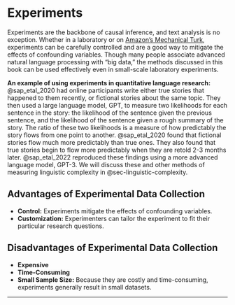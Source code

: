 # Experiments {#sec-experiments}

Experiments are the backbone of causal inference, and text analysis is no exception. Whether in a laboratory or on [Amazon's Mechanical Turk](https://www.mturk.com), experiments can be carefully controlled and are a good way to mitigate the effects of confounding variables. Though many people associate advanced natural language processing with "big data," the methods discussed in this book can be used effectively even in small-scale laboratory experiments.

**An example of using experiments in quantitative language research:** @sap_etal_2020 had online participants write either true stories that happened to them recently, or fictional stories about the same topic. They then used a large language model, GPT, to measure two likelihoods for each sentence in the story: the likelihood of the sentence given the previous sentence, and the likelihood of the sentence given a rough summary of the story. The ratio of these two likelihoods is a measure of how predictably the story flows from one point to another. @sap_etal_2020 found that fictional stories flow much more predictably than true ones. They also found that true stories begin to flow more predictably when they are retold 2-3 months later. @sap_etal_2022 reproduced these findings using a more advanced language model, GPT-3. We will discuss these and other methods of measuring linguistic complexity in @sec-linguistic-complexity.

::: {.callout-tip icon="false"}
## Advantages of Experimental Data Collection

-   **Control:** Experiments mitigate the effects of confounding variables.
-   **Customization:** Experimenters can tailor the experiment to fit their particular research questions.
:::

::: {.callout-important icon="false"}
## Disadvantages of Experimental Data Collection

-   **Expensive**
-   **Time-Consuming** 
-   **Small Sample Size:** Because they are costly and time-consuming, experiments generally result in small datasets.
:::

------------------------------------------------------------------------
